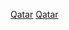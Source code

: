 {{year by category
| m = 2
| c = 0
| d = 1
| y = 5
| cat = 卡達體育
| sortkey = 體育
| parent = 各年份卡達體育
| subcat = 2015年卡達
}}
[[Category:2015年各國體育|Qatar]]
[[Category:2015年亞洲體育|Qatar]]